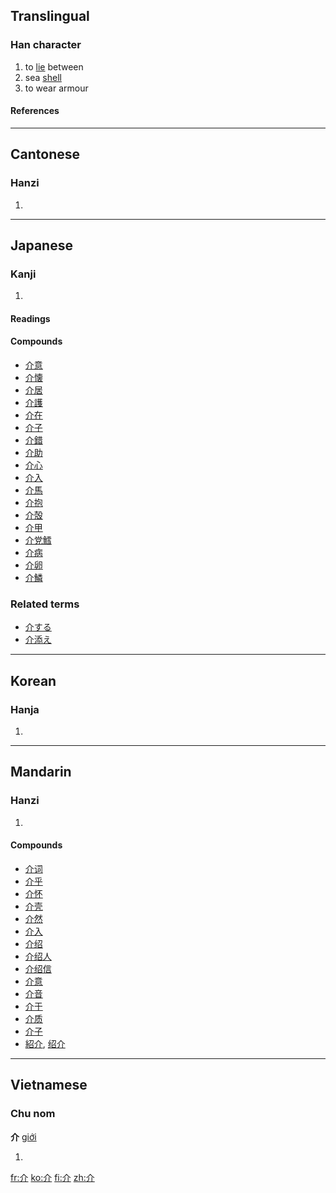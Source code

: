 ==Translingual==
===Han character===
{{Han char|rn=9|rad=人|as=02|sn=4|four=8022<sub>0</sub>|canj=人中中 (OLL)}}
# to [[lie]] between
# sea [[shell]]
# to wear armour
====References====
{{Han ref|kx=0091.190|dkj=00359|dj=0194.040|hdz=10103.090|uh=4ECB|ud=20171|bh=A4B6|bd=42166}}

<!--*# [[forerunner]], [[herald]], [[harbinger]]-->
----
==Cantonese==
===Hanzi===
{{yue-hanzi|jyut=|y=gaai3}}
# {{defn|Cantonese}}
----
==Japanese==
===Kanji===
{{ja-kanji|grade=c|rs=人02}}
# {{defn|Japanese}}
====Readings====
{{ja-readings|on=[[かい]] ([[kai]])|kun=[[たすける]] ([[tasukeru]]), [[すけ]] ([[suke]])}}
====Compounds====
*[[介意]]
*[[介懐]]
*[[介居]]
*[[介護]]
*[[介在]]
*[[介子]]
*[[介錯]]
*[[介助]]
*[[介心]]
*[[介入]]
*[[介馬]]
*[[介抱]]
*[[介殻]]
*[[介甲]]
*[[介党鱈]]
*[[介病]]
*[[介卵]]
*[[介鱗]]

===Related terms===
*[[介する]]
*[[介添え]]
----
==Korean==
===Hanja===
{{ko-hanja|hangeul=개|rv=gae|mr=kae}}
# {{defn|Korean}}
----
==Mandarin==
===Hanzi===
{{cmn-hanzi|pin=[[jiè]] ([[jie4]])|wg=chieh<sup>4</sup>}}
# {{defn|Mandarin}}

====Compounds====
*[[介词]]
*[[介乎]]
*[[介怀]]
*[[介壳]]
*[[介然]]
*[[介入]]
*[[介绍]]
*[[介绍人]]
*[[介绍信]]
*[[介意]]
*[[介音]]
*[[介于]]
*[[介质]]
*[[介子]]
*[[紹介]], [[绍介]]
----

==Vietnamese==
===Chu nom===
'''介''' [[giới]]
# {{defn|Vietnamese}}


[[fr:介]]
[[ko:介]]
[[fi:介]]
[[zh:介]]